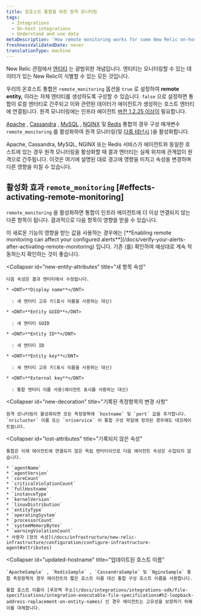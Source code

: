 ```yaml
---
title: 온호스트 통합을 위한 원격 모니터링
tags:
  - Integrations
  - On-host integrations
  - Understand and use data
metaDescription: 'How remote monitoring works for some New Relic on-host integrations (particularly Apache, Cassandra, MySQL, NGINX, and Redis)'
freshnessValidatedDate: never
translationType: machine
---
```


New Relic 관점에서 [엔티티](/docs/new-relic-one/use-new-relic-one/core-concepts/what-entity-new-relic#what-is-entity) 는 광범위한 개념입니다. 엔티티는 모니터링할 수 있는 데이터가 있는 New Relic이 식별할 수 있는 모든 것입니다.

우리의 온호스트 통합은 `remote_monitoring` 옵션을 `true` 로 설정하여 <DNT>**remote entity,**</DNT> 이라는 자체 엔터티를 생성하도록 구성할 수 있습니다. `false` 으로 설정하면 통합이 로컬 엔터티로 간주되고 이와 관련된 데이터가 에이전트가 생성하는 호스트 엔터티에 연결됩니다. 원격 모니터링에는 인프라 에이전트 [버전 1.2.25 이상이](/docs/release-notes/infrastructure-release-notes/infrastructure-agent-release-notes) 필요합니다.

[Apache](/docs/integrations/host-integrations/host-integrations-list/apache-monitoring-integration) , [Cassandra](/docs/integrations/host-integrations/host-integrations-list/cassandra-monitoring-integration) , [MySQL](/docs/integrations/host-integrations/host-integrations-list/mysql-monitoring-integration) , [NGINX](/docs/integrations/host-integrations/host-integrations-list/nginx-monitoring-integration) 및 [Redis](/docs/integrations/host-integrations/host-integrations-list/redis-monitoring-integration) 통합의 경우 구성 매개변수 `remote_monitoring` 를 활성화하여 원격 모니터링(및 [다중 테넌시](/docs/integrations/host-integrations/getting-started/introduction-host-integrations#multiple-instances) )을 활성화합니다.

<Callout variant="important">
  Apache, Cassandra, MySQL, NGINX 또는 Redis 서비스가 에이전트와 동일한 호스트에 있는 경우 원격 모니터링을 활성화할 때 결과 엔터티는 실제 위치에 관계없이 원격으로 간주됩니다. 이것은 여기에 설명된 대로 경고에 영향을 미치고 속성을 변경하며 다른 영향을 미칠 수 있습니다.
</Callout>

## 활성화 효과 `remote_monitoring` [#effects-activating-remote-monitoring]

`remote_monitoring` 을 활성화하면 통합이 인프라 에이전트에 더 이상 연결되지 않는 다른 항목이 됩니다. 결과적으로 다음 항목이 영향을 받을 수 있습니다.

<CollapserGroup>
  <Collapser
    id="verify-alerts"
    title="경고 확인"
  >
    이 새로운 기능의 영향을 받는 값을 사용하는 경우에는 [<DNT>**Enabling remote monitoring can affect your configured alerts**</DNT>](/docs/verify-your-alerts-after-activating-remote-monitoring) 입니다. 기존 <InlinePopover type="alerts"/>(를) 확인하여 예상대로 계속 작동하는지 확인하는 것이 좋습니다.
  </Collapser>

  <Collapser
    id="new-entity-attributes"
    title="새 항목 속성"
  >
    다음 속성은 결과 엔터티에서 수정됩니다.

    * <DNT>**Display name**</DNT>

      : 새 엔터티 고유 키(표시 이름을 사용하는 대신)

    * <DNT>**Entity GUID**</DNT>

      : 새 엔터티 GUID

    * <DNT>**Entity ID**</DNT>

      : 새 엔터티 ID

    * <DNT>**Entity key**</DNT>

      : 새 엔터티 고유 키(표시 이름을 사용하는 대신)

    * <DNT>**External key**</DNT>

      : 통합 엔터티 이름 사용(에이전트 표시를 사용하는 대신)
  </Collapser>

  <Collapser
    id="new-decoration"
    title="기록된 측정항목의 변경 사항"
  >
    원격 모니터링이 활성화되면 모든 측정항목에 `hostname` 및 `port` 값을 추가합니다. `nricluster` 이름 또는 `nriservice` 이 통합 구성 파일에 정의된 경우에도 데코레이트됩니다.
  </Collapser>

  <Collapser
    id="lost-attributes"
    title="기록되지 않은 속성"
  >
    통합은 이제 에이전트에 연결되지 않은 독립 엔터티이므로 다음 에이전트 속성은 수집되지 않습니다.

    * `agentName`
    * `agentVersion`
    * `coreCount`
    * `criticalViolationCount`
    * `fullHostname`
    * `instanceType`
    * `kernelVersion`
    * `linuxDistribution`
    * `entityType`
    * `operatingSystem`
    * `processorCount`
    * `systemMemoryBytes`
    * `warningViolationCount`
    * 사용자 [정의 속성](/docs/infrastructure/new-relic-infrastructure/configuration/configure-infrastructure-agent#attributes)
  </Collapser>

  <Collapser
    id="updated-hostname"
    title="업데이트된 호스트 이름"
  >
    `ApacheSample` , `RedisSample` , `CassandraSample` 및 `NginxSample` 통합 측정항목의 경우 에이전트의 짧은 호스트 이름 대신 통합 구성 호스트 이름을 사용합니다.

    통합 호스트 이름이 [루프백 주소](/docs/integrations/integrations-sdk/file-specifications/integration-executable-file-specifications#h2-loopback-address-replacement-on-entity-names) 인 경우 에이전트는 고유성을 보장하기 위해 이를 대체합니다.
  </Collapser>
</CollapserGroup>